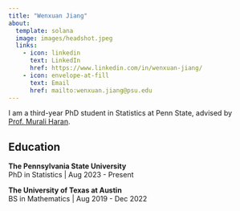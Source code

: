 ```yaml
---
title: "Wenxuan Jiang"
about: 
  template: solana
  image: images/headshot.jpeg
  links: 
    - icon: linkedin
      text: LinkedIn
      href: https://www.linkedin.com/in/wenxuan-jiang/
    - icon: envelope-at-fill
      text: Email
      href: mailto:wenxuan.jiang@psu.edu
---
```


I am a third-year PhD student in Statistics at Penn State, advised by [Prof. Murali Haran](https://sites.psu.edu/muraliharan/).


## Education

**The Pennsylvania State University** \
PhD in Statistics | Aug 2023 - Present

**The University of Texas at Austin** \
BS in Mathematics | Aug 2019 - Dec 2022
